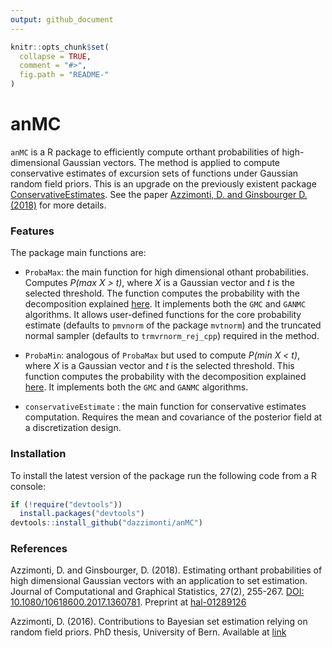 ```yaml
---
output: github_document
---
```


<!-- README.md is generated from README.Rmd. Please edit that file -->

```r
knitr::opts_chunk$set(
  collapse = TRUE,
  comment = "#>",
  fig.path = "README-"
)
```

# anMC

`anMC` is a R package to efficiently compute orthant probabilities of high-dimensional Gaussian vectors. The method is applied to compute conservative estimates of excursion sets of functions under Gaussian random field priors. This is an upgrade on the previously existent package [ConservativeEstimates][consEst-reference]. See the paper [Azzimonti, D. and Ginsbourger D. (2018)][article-reference] for more details.

### Features

The package main functions are:

* `ProbaMax`: the main function for high dimensional othant probabilities. Computes _P(max X > t)_, where _X_ is a Gaussian vector and _t_ is the selected threshold. The function computes the probability with the decomposition explained [here][article-reference]. It implements both the `GMC` and `GANMC` algorithms. It allows user-defined functions for the core probability estimate (defaults to `pmvnorm` of the package `mvtnorm`) and the truncated normal sampler (defaults to `trmvrnorm_rej_cpp`) required in the method.

* `ProbaMin`: analogous of `ProbaMax` but used to compute _P(min X < t)_, where _X_ is a Gaussian vector and _t_ is the selected threshold. This function computes the probability with the decomposition explained [here][article-reference]. It implements both the `GMC` and `GANMC` algorithms.

* `conservativeEstimate` : the main function for conservative estimates computation. Requires the mean and covariance of the posterior field at a discretization design.



### Installation

To install the latest version of the package run the following code from a R console:

```r
if (!require("devtools"))
  install.packages("devtools")
devtools::install_github("dazzimonti/anMC")
```


### References

Azzimonti, D. and Ginsbourger, D. (2018). Estimating orthant probabilities of high dimensional Gaussian vectors with an application to set estimation. Journal of Computational and Graphical Statistics, 27(2), 255-267. [DOI: 10.1080/10618600.2017.1360781][doi-article]. Preprint at [hal-01289126][article-reference]

Azzimonti, D. (2016). Contributions to Bayesian set estimation relying on random field priors. PhD thesis, University of Bern. Available at [link][thesis-reference]

[doi-article]: https://doi.org/10.1080/10618600.2017.1360781
[article-reference]: https://hal.archives-ouvertes.fr/hal-01289126
[consEst-reference]: https://github.com/dazzimonti/ConservativeEstimates
[thesis-reference]: http://biblio.unibe.ch/download/eldiss/16azzimonti_d.pdf
